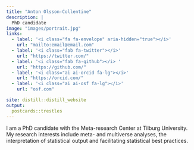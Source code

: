 ```yaml
---
title: "Anton Olsson-Collentine"
description: |
  PhD candidate
image: "images/portrait.jpg"
links:
  - label: '<i class="fa fa-envelope" aria-hidden="true"></i>'
    url: "mailto:email@email.com"
  - label: '<i class="fab fa-twitter"></i>'
    url: "https://twitter.com/"
  - label: '<i class="fab fa-github"></i> '
    url: "https://github.com/"
  - label: '<i class="ai ai-orcid fa-lg"></i>'
    url: "https://orcid.com/"
  - label: '<i class="ai ai-osf fa-lg"></i>'
    url: "osf.com"

site: distill::distill_website
output:
  postcards::trestles
---
```

 
I am a PhD candidate with the Meta-research Center at Tilburg University. My research interests include meta- and multiverse analyses, the interpretation of statistical output and facilitating statistical best practices.
